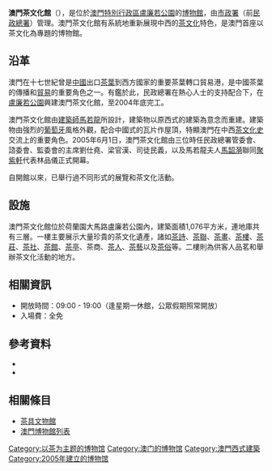 {{Infobox Museum
 |name          = 澳門茶文化館<br>Casa Cultural de Chá de Macau
 |image         = Macau Tea Cultual Museum.jpg
 |imagesize     = 280
 |caption       = 
 |map_type      = 澳門
 |map_caption   = 澳門茶文化館位置圖
 |latitude      = 22.19975
 |longitude     = 113.54778
 |established   = 2005年6月1日
 |location      = {{MAC}}[[荷蘭園大馬路|荷蘭園大馬路]]盧廉若公園
 |type          = 
 |website       = [https://www.iam.gov.mo/teamuseum/ 澳門茶文化館網站]
}}

'''澳門茶文化館'''（{{lang-pt|Casa Cultural de Chá de Macau}}），是位於[[澳門特別行政區|澳門特別行政區]][[盧廉若公園|盧廉若公園]]的[[博物館|博物館]]，由[[市政署|市政署]]（前[[民政總署|民政總署]]）管理。澳門茶文化館有系統地重新展現中西的[[茶文化|茶文化]]特色，是澳門首座以茶文化為專題的博物館。

==沿革==
澳門在十七世紀曾是[[中國|中國]]出口[[茶葉|茶葉]]到西方國家的重要茶葉轉口貿易港，是中國茶葉的傳播和[[貿易|貿易]]的重要角色之一。有鑑於此，民政總署在熱心人士的支持配合下，在[[盧廉若公園|盧廉若公園]]興建澳門茶文化館，至2004年底完工。

澳門茶文化館由[[建築師|建築師]][[馬若龍|馬若龍]]所設計，建築物以原西式的建築為意念而重建。建築物由強烈的[[葡萄牙|葡萄牙]]風格外觀，配合中國式的瓦片作屋頂，特顯澳門在中西[[茶文化史|茶文化史]]交流上的重要角色。2005年6月1日，澳門茶文化館由三位時任民政總署管委會、諮委會、監委會的主席劉仕堯、梁官漢、司徒民義，以及馬若龍夫人[[馬韶漪|馬韶漪]]聯同[[聚紫軒|聚紫軒]]代表林品儀正式開幕。

自開館以來，已舉行過不同形式的展覽和茶文化活動。

== 設施 ==
澳門茶文化館位於荷蘭園大馬路盧廉若公園內，建築面積1,076平方米，連地庫共有三層。一樓主要展示大量珍貴的茶文化遺產，諸如[[茶詩|茶詩]]、[[茶聯|茶聯]]、[[茶畫|茶畫]]、[[茶樓|茶樓]]、[[茶莊|茶莊]]、[[茶社|茶社]]、[[茶館|茶館]]、[[茶亭|茶亭]]、茶商、[[茶人|茶人]]、[[茶藝|茶藝]]以及[[茶俗|茶俗]]等。二樓則為供客人品茗和舉辦茶文化活動的地方。

==相關資訊==
* 開放時間：09:00 - 19:00（逢星期一休館，公眾假期照常開放）
* 入場費：全免

== 參考資料 ==
<div class="references-small">
<references  />
*{{cite web|publisher=民政總署|location=澳門|title=介紹|work=澳門茶文化館|url=http://www.iacm.gov.mo/teamuseum/chinesemain.html|accessdate=2012年3月29日|deadurl=yes|archiveurl=https://web.archive.org/web/20120528081540/http://www.iacm.gov.mo/teamuseum/chinesemain.html|archivedate=2012年5月28日}}
*{{cite news|publisher=澳門日報 |date=2005年6月2日 |title=盧園茶文化館開幕 昨率先舉行聚紫軒茶具展 }}
</div>

==相關條目==
* [[茶具文物館|茶具文物館]]
* [[澳門博物館列表|澳門博物館列表]]

{{commons category|Macau Tea Culture House}}

{{澳門博物館}}

[[Category:以茶为主题的博物馆|Category:以茶为主题的博物馆]]
[[Category:澳门的博物馆|Category:澳门的博物馆]]
[[Category:澳門西式建築|Category:澳門西式建築]]
[[Category:2005年建立的博物馆|Category:2005年建立的博物馆]]
